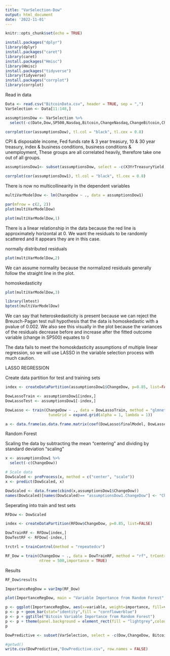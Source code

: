 ```yaml
---
title: "VarSelection-Dow"
output: html_document
date: '2022-11-01'
---
```


```r
knitr::opts_chunk$set(echo = TRUE)
```

```r
install.packages("dplyr")
library(dplyr)
install.packages("caret")
library(caret)
install.packages("Hmisc")
library(Hmisc)
install.packages("tidyverse")
library(tidyverse)
install.packages("corrplot")
library(corrplot)

```

Read in data
```r
Data <- read.csv("BitcoinData.csv", header = TRUE, sep = ",")
VarSelection <- Data[11:148,]
```

```r
assumptionsDow <- VarSelection %>% 
  select(-c(Date,Dow,SP500,Nasdaq,Bitcoin,ChangeNasdaq,ChangeBitcoin,ChangeSP500))

corrplot(cor(assumptionsDow), tl.col = "black", tl.cex = 0.8)
```
CPI & disposable income, Fed funds rate & 3 year treasury, 10 & 30 year treasury, index & business conditions, business conditions & unemployment, 
These groups are all correlated heavily, therefore take one out of all groups.

```r
assumptionsDow1<- subset(assumptionsDow, select = -c(X3YrTreasuryYield,disposable.Value,X30YrTreasuryYield,BusinessConditions,Unemployment) )

corrplot(cor(assumptionsDow1), tl.col = "black", tl.cex = 0.8)
```
There is now no multicollinearity in the dependent variables

```r
multiVarModelDow <- lm(ChangeDow ~ ., data = assumptionsDow1)

par(mfrow = c(2, 2))
plot(multiVarModelDow)
```


```r
plot(multiVarModelDow,1)
```
There is a linear relationship in the data because the red line is approximately horizontal at 0. We want the residuals to be randomly scattered and it appears they are in this case.


normally distributed residuals
```r
plot(multiVarModelDow,2)
```
We can assume normality because the normalized residuals generally follow the straight line in the plot.

homoskedasticity
```r
plot(multiVarModelDow,3)
```

```r
library(lmtest)
bptest(multiVarModelDow)
```
We can say that heteroskedasticity is present because we can reject the Breusch-Pagan test null hypothesis that the data is homoskedastic with a pvalue of 0.002. We also see this visually in the plot because the variances of the residuals decrease before and increase after the fitted outcome variable (change in SP500) equates to 0

The data fails to meet the homoskdasticity assumptions of multiple linear regression, so we will use LASSO in the variable selection process with much caution.


LASSO REGRESSION

Create data partition for test and training sets
```r
index <- createDataPartition(assumptionsDow1$ChangeDow, p=0.85, list=FALSE)

DowLassoTrain <- assumptionsDow1[index,]
DowLassoTest <- assumptionsDow1[-index,]
```

```r
DowLasso <- train(ChangeDow ~ ., data = DowLassoTrain, method = "glmnet", 
                   tuneGrid = expand.grid(alpha = 1, lambda = 1))
```

```r
a <- data.frame(as.data.frame.matrix(coef(DowLasso$finalModel, DowLasso$bestTune$lambda)))

```


Random Forest

Scaling the data by subtracting the mean "centering" and dividing by standard deviation "scaling"
```r
x <- assumptionsDow1 %>% 
  select(-c(ChangeDow))

# Scale data
DowScaled <- preProcess(x, method = c("center", "scale"))
x <- predict(DowScaled, x)

DowScaled <- data.frame(cbind(x,assumptionsDow1$ChangeDow))
names(DowScaled)[names(DowScaled)== "assumptionsDow1.ChangeDow"] <- "ChangeDow"

```

Seperating into train and test sets
```r
RFDow <- DowScaled

index <- createDataPartition(RFDow$ChangeDow, p=0.85, list=FALSE)

DowTrainRF <- RFDow[index,]
DowTestRF <- RFDow[-index,]
```

```r
trctrl = trainControl(method = "repeatedcv")

RF_Dow = train(ChangeDow ~ ., data = DowTrainRF, method = "rf", trControl = trctrl,
               ntree = 500,importance = TRUE)
```

Results
```r
RF_Dow$results
```

```r
ImportanceRegDow = varImp(RF_Dow)

plot(ImportanceRegDow, main = "Variable Importance from Random Forest", ylab = "Independent Variables", col = "darkolivegreen3" )
```

```r
p <- ggplot(ImportanceRegDow, aes(x=variable, weight=importance, fill=variable)) 
p <- p + geom_bar(stat="identity",fill = "cornflowerblue")
p <- p + ggtitle("Bitcoin Variable Importance from Random Forest")
p <- p + theme(panel.background = element_rect(fill = "lightgrey",colour = "lightgrey"))
p
```




```r
DowPredictive <- subset(VarSelection, select = -c(Dow,ChangeDow, Bitcoin, SP500, ChangeSP500, Nasdaq,ChangeNasdaq,InterestRates, FederalFundsRate,X10YrTreasuryYield,Prices,EconomicPolicyUncertainty, X3YrTreasuryYield, disposable.Value, X30YrTreasuryYield, BusinessConditions, Unemployment))
```


```r
#getwd()
write.csv(DowPredictive,"DowPredictive.csv", row.names = FALSE)
````